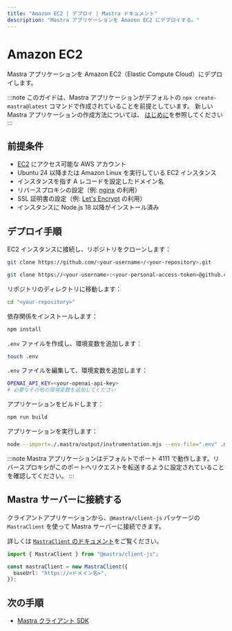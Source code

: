 ```yaml
---
title: "Amazon EC2 | デプロイ | Mastra ドキュメント"
description: "Mastra アプリケーションを Amazon EC2 にデプロイする。"
---
```




# Amazon EC2

Mastra アプリケーションを Amazon EC2（Elastic Compute Cloud）にデプロイします。

:::note
このガイドは、Mastra アプリケーションがデフォルトの
`npx create-mastra@latest` コマンドで作成されていることを前提としています。
新しい Mastra アプリケーションの作成方法については、
[はじめに](/docs/getting-started/installation)を参照してください
:::

## 前提条件

- [EC2](https://aws.amazon.com/ec2/) にアクセス可能な AWS アカウント
- Ubuntu 24 以降または Amazon Linux を実行している EC2 インスタンス
- インスタンスを指す A レコードを設定したドメイン名
- リバースプロキシの設定（例: [nginx](https://nginx.org/) の利用）
- SSL 証明書の設定（例: [Let's Encrypt](https://letsencrypt.org/) の利用）
- インスタンスに Node.js 18 以降がインストール済み

## デプロイ手順

<Steps>

<StepItem>

EC2 インスタンスに接続し、リポジトリをクローンします：

<Tabs>
  <TabItem value="public" label="Public Repository">

```bash copy
git clone https://github.com/<your-username>/<your-repository>.git
```

  </TabItem>

  <TabItem value="private" label="Private Repository">

```bash copy
git clone https://<your-username>:<your-personal-access-token>@github.com/<your-username>/<your-repository>.git
```

  </TabItem>
</Tabs>

リポジトリのディレクトリに移動します：

```bash copy
cd "<your-repository>"
```

</StepItem>

<StepItem>

依存関係をインストールします：

```bash copy
npm install
```

</StepItem>

<StepItem>

`.env` ファイルを作成し、環境変数を追加します：

```bash copy
touch .env
```

`.env` ファイルを編集して、環境変数を追加します：

```bash copy
OPENAI_API_KEY=<your-openai-api-key>
# 必要なその他の環境変数を追加してください
```

</StepItem>

<StepItem>

アプリケーションをビルドします：

```bash copy
npm run build
```

</StepItem>

<StepItem>

アプリケーションを実行します：

```bash copy
node --import=./.mastra/output/instrumentation.mjs --env-file=".env" .mastra/output/index.mjs
```

:::note
Mastra アプリケーションはデフォルトでポート 4111 で動作します。リバースプロキシがこのポートへリクエストを転送するように設定されていることを確認してください。
:::

</StepItem>

</Steps>

## Mastra サーバーに接続する

クライアントアプリケーションから、`@mastra/client-js` パッケージの `MastraClient` を使って Mastra サーバーに接続できます。

詳しくは [`MastraClient` のドキュメント](/reference/client-js/mastra-client)をご覧ください。

```typescript copy showLineNumbers
import { MastraClient } from "@mastra/client-js";

const mastraClient = new MastraClient({
  baseUrl: "https://<ドメイン名>",
});
```


## 次の手順

- [Mastra クライアント SDK](/reference/client-js/mastra-client)